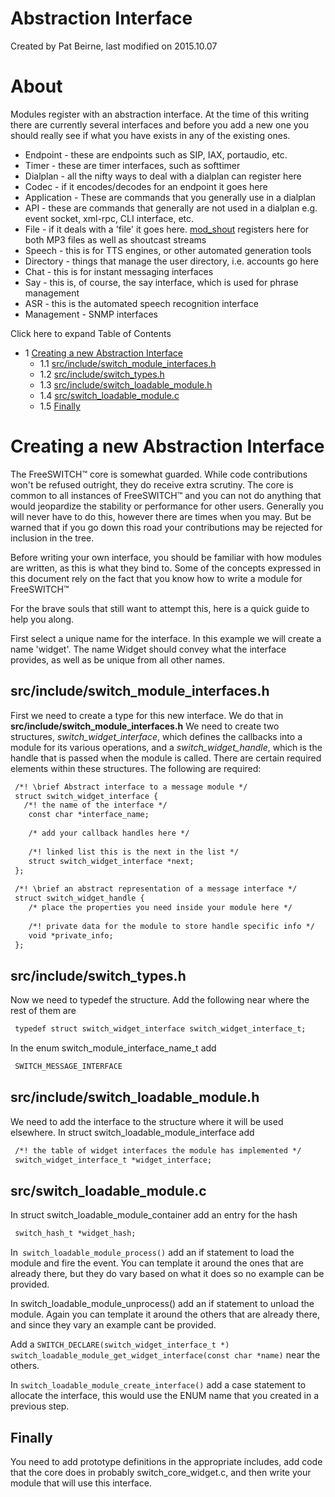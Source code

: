 
# Abstraction Interface 

 Created by  Pat Beirne, last modified on 2015.10.07

# About

Modules register with an abstraction interface. At the time of this writing there are currently several interfaces and before you add a new one you should really see if what you have exists in any of the existing ones.

* Endpoint - these are endpoints such as SIP, IAX, portaudio, etc.
* Timer - these are timer interfaces, such as softtimer
* Dialplan - all the nifty ways to deal with a dialplan can register here
* Codec - if it encodes/decodes for an endpoint it goes here
* Application - These are commands that you generally use in a dialplan
* API - these are commands that generally are not used in a dialplan e.g. event socket, xml-rpc, CLI interface, etc.
* File - if it deals with a 'file' it goes here. [mod\_shout](https://wiki.freeswitch.org/wiki/Mod%5Fshout "Mod shout") registers here for both MP3 files as well as shoutcast streams
* Speech - this is for TTS engines, or other automated generation tools
* Directory - things that manage the user directory, i.e. accounts go here
* Chat - this is for instant messaging interfaces
* Say - this is, of course, the say interface, which is used for phrase management
* ASR - this is the automated speech recognition interface
* Management - SNMP interfaces

Click here to expand Table of Contents

* 1 [Creating a new Abstraction Interface](#creating-a-new-abstraction-interface)  
   * 1.1 [src/include/switch\_module\_interfaces.h](#srcincludeswitch_module_interfacesh)  
   * 1.2 [src/include/switch\_types.h](#srcincludeswitch_typesh)  
   * 1.3 [src/include/switch\_loadable\_module.h](#srcincludeswitch_loadable_moduleh)  
   * 1.4 [src/switch\_loadable\_module.c](#srcswitch_loadable_modulec)  
   * 1.5 [Finally](#finally)

# Creating a new Abstraction Interface

The FreeSWITCH™ core is somewhat guarded. While code contributions won't be refused outright, they do receive extra scrutiny. The core is common to all instances of FreeSWITCH™ and you can not do anything that would jeopardize the stability or performance for other users. Generally you will never have to do this, however there are times when you may. But be warned that if you go down this road your contributions may be rejected for inclusion in the tree.

Before writing your own interface, you should be familiar with how modules are written, as this is what they bind to. Some of the concepts expressed in this document rely on the fact that you know how to write a module for FreeSWITCH™

For the brave souls that still want to attempt this, here is a quick guide to help you along.

First select a unique name for the interface. In this example we will create a name 'widget'. The name Widget should convey what the interface provides, as well as be unique from all other names.

## src/include/switch_module_interfaces.h

First we need to create a type for this new interface. We do that in **src/include/switch\_module\_interfaces.h** We need to create two structures, _switch\_widget\_interface_, which defines the callbacks into a module for its various operations, and a _switch\_widget\_handle_, which is the handle that is passed when the module is called. There are certain required elements within these structures. The following are required:

```xml
 /*! \brief Abstract interface to a message module */
 struct switch_widget_interface {
   /*! the name of the interface */
    const char *interface_name;
 
    /* add your callback handles here */
 
    /*! linked list this is the next in the list */
    struct switch_widget_interface *next;
 };
 
 /*! \brief an abstract representation of a message interface */
 struct switch_widget_handle {
    /* place the properties you need inside your module here */
 
    /*! private data for the module to store handle specific info */
    void *private_info;
 };
```

## src/include/switch_types.h

Now we need to typedef the structure. Add the following near where the rest of them are

```xml
 typedef struct switch_widget_interface switch_widget_interface_t;
```

In the enum switch\_module\_interface\_name\_t add

```xml
 SWITCH_MESSAGE_INTERFACE
```

## src/include/switch_loadable_module.h

We need to add the interface to the structure where it will be used elsewhere. In struct switch\_loadable\_module\_interface add

```xml
 /*! the table of widget interfaces the module has implemented */
 switch_widget_interface_t *widget_interface;
```

## src/switch_loadable_module.c

In struct switch\_loadable\_module\_container add an entry for the hash

```xml
 switch_hash_t *widget_hash;
```

In` switch_loadable_module_process()` add an if statement to load the module and fire the event. You can template it around the ones that are already there, but they do vary based on what it does so no example can be provided.

In switch\_loadable\_module\_unprocess() add an if statement to unload the module. Again you can template it around the others that are already there, and since they vary an example cant be provided.

Add a `SWITCH_DECLARE(switch_widget_interface_t *) switch_loadable_module_get_widget_interface(const char *name)` near the others.

In `switch_loadable_module_create_interface()` add a case statement to allocate the interface, this would use the ENUM name that you created in a previous step.

## Finally

You need to add prototype definitions in the appropriate includes, add code that the core does in probably switch\_core\_widget.c, and then write your module that will use this interface.


